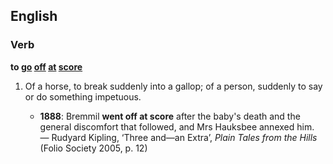 ==English==

===Verb===
'''to [[go]] [[off]] [[at]] [[score]]'''

# {{idiom}} Of a horse, to break suddenly into a gallop; of a person, suddenly to say or do something impetuous.
#*'''1888''': Bremmil '''went off at score''' after the baby's death and the general discomfort that followed, and Mrs Hauksbee annexed him. — Rudyard Kipling, ‘Three and—an Extra’, ''Plain Tales from the Hills'' (Folio Society 2005, p. 12)